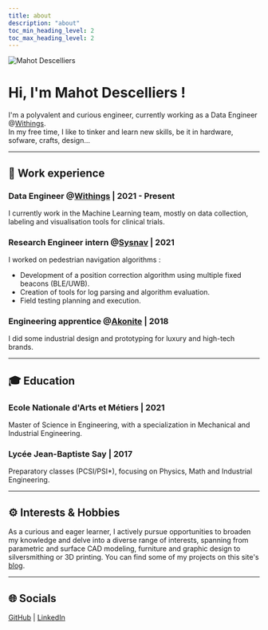 ```yaml
---
title: about
description: "about"
toc_min_heading_level: 2
toc_max_heading_level: 2
---
```


<div style={{ display: "flex", flexDirection: "row", alignItems: "center" }}>
  <img
    src="https://github.com/mahotd.png"
    alt="Mahot Descelliers"
    style={{ width: "50px", margin: "0 16px 16px 0", clipPath: "circle(50%)" }}
  />
  <div>
    <h1>Hi, I'm Mahot Descelliers !</h1>
  </div>
</div>

I'm a polyvalent and curious engineer, currently working as a Data Engineer @[Withings](https://withings.com).<br/>
In my free time, I like to tinker and learn new skills, be it in hardware, sofware, crafts, design...

---

## 🎒 **Work experience**

### Data Engineer @[Withings](https://withings.com) | 2021 - Present

I currently work in the Machine Learning team, mostly on data collection, labeling and visualisation tools for clinical trials.

### Research Engineer intern @[Sysnav](https://www.sysnav.fr/) | 2021

I worked on pedestrian navigation algorithms :

- Development of a position correction algorithm using multiple fixed beacons (BLE/UWB).
- Creation of tools for log parsing and algorithm evaluation.
- Field testing planning and execution.

### Engineering apprentice @[Akonite](https://www.akonite.com/) | 2018

I did some industrial design and prototyping for luxury and high-tech brands.

---

## 🎓 **Education**

### Ecole Nationale d'Arts et Métiers | 2021

Master of Science in Engineering, with a specialization in Mechanical and Industrial Engineering.

### Lycée Jean-Baptiste Say | 2017

Preparatory classes (PCSI/PSI\*), focusing on Physics, Math and Industrial Engineering.

---

## ⚙️ **Interests & Hobbies**

As a curious and eager learner, I actively pursue opportunities to broaden my knowledge
and delve into a diverse range of interests, spanning from parametric and surface CAD modeling,
furniture and graphic design to silversmithing or 3D printing. You can find some of my projects
on this site's [blog](/).

---

## 🌐 **Socials**

[GitHub](https://github.com/mahotd) | [LinkedIn](https://www.linkedin.com/in/mahot-descelliers/)

